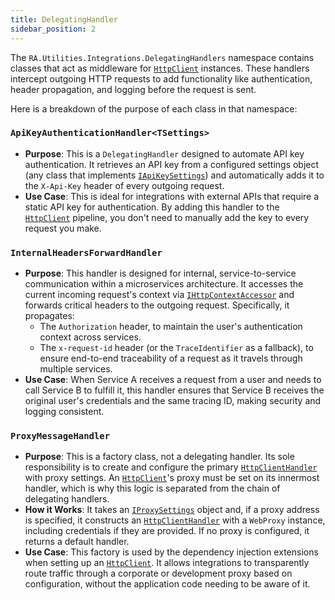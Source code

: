 ```yaml
---
title: DelegatingHandler
sidebar_position: 2
---
```


The `RA.Utilities.Integrations.DelegatingHandlers` namespace contains classes that act as middleware for
[`HttpClient`](https://learn.microsoft.com/en-us/dotnet/api/system.net.http.httpclient) instances.
These handlers intercept outgoing HTTP requests to add functionality like authentication, header propagation, and logging before the request is sent.

Here is a breakdown of the purpose of each class in that namespace:

### `ApiKeyAuthenticationHandler<TSettings>`
* **Purpose**:
This is a `DelegatingHandler` designed to automate API key authentication.
It retrieves an API key from a configured settings object (any class that implements [`IApiKeySettings`](../Abstractions/IApiKeySettings.md))
and automatically adds it to the `X-Api-Key` header of every outgoing request.
* **Use Case**:
This is ideal for integrations with external APIs that require a static API key for authentication.
By adding this handler to the [`HttpClient`](https://learn.microsoft.com/en-us/dotnet/api/system.net.http.httpclient) pipeline,
you don't need to manually add the key to every request you make.

### `InternalHeadersForwardHandler`
* **Purpose**:
This handler is designed for internal, service-to-service communication within a microservices architecture.
It accesses the current incoming request's context via [`IHttpContextAccessor`](https://learn.microsoft.com/en-us/dotnet/api/microsoft.aspnetcore.http.ihttpcontextaccessor?view=aspnetcore-9.0)
and forwards critical headers to the outgoing request.
Specifically, it propagates:
  * The `Authorization` header, to maintain the user's authentication context across services.
  * The `x-request-id` header (or the `TraceIdentifier` as a fallback), to ensure end-to-end traceability of a request as it travels through multiple services.
* **Use Case**:
When Service A receives a request from a user and needs to call Service B to fulfill it,
this handler ensures that Service B receives the original user's credentials and the same tracing ID, making security and logging consistent.

### `ProxyMessageHandler`
* **Purpose**:
This is a factory class, not a delegating handler.
Its sole responsibility is to create and configure the primary
[`HttpClientHandler`](https://learn.microsoft.com/en-us/dotnet/api/system.net.http.httpclienthandler) with proxy settings.
An [`HttpClient`](https://learn.microsoft.com/en-us/dotnet/api/system.net.http.httpclient)'s
proxy must be set on its innermost handler, which is why this logic is separated from the chain of delegating handlers.
* **How it Works**: It takes an [`IProxySettings`](../Abstractions/IProxySettings.md) object and,
if a proxy address is specified, it constructs an
[`HttpClientHandler`](https://learn.microsoft.com/en-us/dotnet/api/system.net.http.httpclienthandler) with a `WebProxy` instance,
including credentials if they are provided.
If no proxy is configured, it returns a default handler.
* **Use Case**:
This factory is used by the dependency injection extensions when setting up an [`HttpClient`](https://learn.microsoft.com/en-us/dotnet/api/system.net.http.httpclient).
It allows integrations to transparently route traffic through a corporate or development proxy based on configuration,
without the application code needing to be aware of it.

<br />
<br />


<DocCardList />
